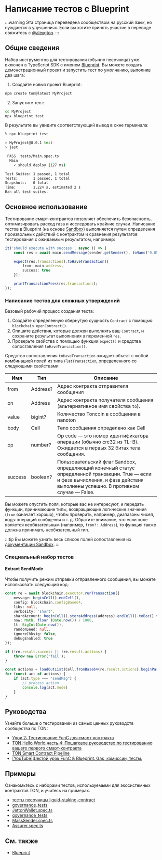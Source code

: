 # Написание тестов с Blueprint

:::warning
Эта страница переведена сообществом на русский язык, но нуждается в улучшениях. Если вы хотите принять участие в переводе свяжитесь с [@alexgton](https://t.me/alexgton).
:::

## Общие сведения

Набор инструментов для тестирования (обычно песочница) уже включен в TypeScript SDK с именем [Blueprint](/v3/documentation/smart-contracts/getting-started/javascript). Вы можете создать демонстрационный проект и запустить тест по умолчанию, выполнив два шага:

1. Создайте новый проект Blueprint:

```bash
npm create ton@latest MyProject
```

2. Запустите тест:

```bash
cd MyProject
npx blueprint test
```

В результате вы увидите соответствующий вывод в окне терминала:

```bash
% npx blueprint test

> MyProject@0.0.1 test
> jest

 PASS  tests/Main.spec.ts
  Main
    ✓ should deploy (127 ms)

Test Suites: 1 passed, 1 total
Tests:       1 passed, 1 total
Snapshots:   0 total
Time:        1.224 s, estimated 2 s
Ran all test suites.
```

## Основное использование

Тестирование смарт-контрактов позволяет обеспечить безопасность, оптимизировать расход газа и исследовать крайние случаи.
Написание тестов в Blueprint (на основе [Sandbox](https://github.com/ton-org/sandbox)) выполняется путем определения произвольных действий с контрактом и сравнения результатов тестирования с ожидаемым результатом, например:

```typescript
it('should execute with success', async () => {                              // description of the test case
    const res = await main.sendMessage(sender.getSender(), toNano('0.05'));  // performing an action with contract main and saving result in res

    expect(res.transactions).toHaveTransaction({                             // configure the expected result with expect() function
        from: main.address,                                                  // set expected sender for transaction we want to test matcher properties from
        success: true                                                        // set the desirable result using matcher property success
    });

    printTransactionFees(res.transactions);                                  // print table with details on spent fees
});
```

### Написание тестов для сложных утверждений

Базовый рабочий процесс создания теста:

1. Создайте определенную обернутую сущность `Contract` с помощью `blockchain.openContract()`.
2. Опишите действия, которые должен выполнять ваш `Contract`, и сохраните результат выполнения в переменной `res`.
3. Проверьте свойства с помощью функции `expect()` и средства сопоставления `toHaveTransaction()`.

Средство сопоставления `toHaveTransaction` ожидает объект с любой комбинацией полей из типа `FlatTransaction`, определенного со следующими свойствами

| Имя     | Тип           | Описание                                                                                                                                                                           |
| ------- | ------------- | ---------------------------------------------------------------------------------------------------------------------------------------------------------------------------------- |
| from    | Address?      | Адрес контракта отправителя сообщения                                                                                                                                              |
| on      | Address       | Адрес контракта получателя сообщения (альтернативное имя свойства `to`).                                                                                                           |
| value   | bigint?       | Количество Toncoin в сообщении в nanoton                                                                                                                                           |
| body    | Cell          | Тело сообщения определено как Cell                                                                                                                                                 |
| op      | number?       | Op code — это номер идентификатора операции (обычно crc32 из TL-B). Ожидается в первых 32 битах тела сообщения.                                                                    |
| success | boolean?      | Пользовательский флаг Sandbox, определяющий конечный статус определенной транзакции. True — если и фаза вычисления, и фаза действия выполнены успешно. В противном случае — False. |

Вы можете опустить поля, которые вас не интересуют, и передать функции, принимающие типы, возвращающие логические значения (`true` означает хорошо), чтобы проверить, например, диапазоны чисел, коды операций сообщения и т. д. Обратите внимание, что если поле является необязательным (например, `from?: Address`), то функция также должна принимать необязательный тип.

:::tip
Вы можете узнать весь список полей сопоставления из [документации Sandbox](https://github.com/ton-org/sandbox#test-a-transaction-with-matcher).
:::

### Специальный набор тестов

#### Extract SendMode

Чтобы получить режим отправки отправленного сообщения, вы можете использовать следующий код:

```ts
const re = await blockchain.executor.runTransaction({
    message: beginCell().endCell(),
    config: blockchain.configBase64,
    libs: null,
    verbosity: 'short',
    shardAccount: beginCell().storeAddress(address).endCell().toBoc().toString('base64'),
    now: Math. floor (Date.now()) / 1000,
    lt: BigInt(Date.now()),
    randomSeed: null,
    ignoreChksig: false,
    debugEnabled: true
});

if (!re.result.success || !re.result.actions) {
    throw new Error('fail');
}

const actions = loadOutList(Cell.fromBase64(re.result.actions).beginParse());
for (const act of actions) {
    if (act.type === "sendMsg") {
        // process action
        console.log(act.mode)
    }
}
```

## Руководства

Узнайте больше о тестировании из самых ценных руководств сообщества по TON:

- [Урок 2: Тестирование FunC для смарт-контракта](https://github.com/romanovichim/TonFunClessons_Eng/blob/main/lessons/smartcontract/2lesson/secondlesson.md)
- [TON Hello World часть 4: Пошаговое руководство по тестированию вашего первого смарт-контракта](https://helloworld.tonstudio.io/04-testing/)
- [TON Smart Contract Pipeline](https://dev.to/roma_i_m/ton-smart-contract-pipeline-write-simple-contract-and-compile-it-4pnh)
- [[YouTube]Шестой урок FunC & Blueprint. Gas, комиссии, тесты.](https://youtu.be/3XIpKZ6wNcg)

## Примеры

Ознакомьтесь с наборами тестов, используемыми для экосистемных контрактов TON, и учитесь на примерах.

- [тесты песочницы liquid-staking-contract](https://github.com/ton-blockchain/liquid-staking-contract/tree/main/tests)
- [governance_tests](https://github.com/Trinketer22/governance_tests/blob/master/config_tests/tests/)
- [JettonWallet.spec.ts](https://github.com/EmelyanenkoK/modern_jetton/blob/master/tests/JettonWallet.spec.ts)
- [governance_tests](https://github.com/Trinketer22/governance_tests/blob/master/elector_tests/tests/complaint-test.fc)
- [MassSender.spec.ts](https://github.com/Gusarich/ton-mass-sender/blob/main/tests/MassSender.spec.ts)
- [Assurer.spec.ts](https://github.com/aSpite/dominant-assurance-contract/blob/main/tests/Assurer.spec.ts)

## См. также

- [Blueprint](/v3/documentation/smart-contracts/getting-started/javascript)

